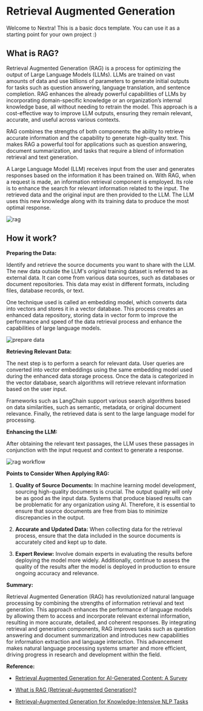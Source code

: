# Retrieval Augmented Generation

Welcome to Nextra! This is a basic docs template. You can use it as a starting point for your own project :)

## What is RAG?

Retrieval Augmented Generation (RAG) is a process for optimizing the output of Large Language Models (LLMs). LLMs are trained on vast amounts of data and use billions of parameters to generate initial outputs for tasks such as question answering, language translation, and sentence completion. RAG enhances the already powerful capabilities of LLMs by incorporating domain-specific knowledge or an organization’s internal knowledge base, all without needing to retrain the model. This approach is a cost-effective way to improve LLM outputs, ensuring they remain relevant, accurate, and useful across various contexts.

RAG combines the strengths of both components: the ability to retrieve accurate information and the capability to generate high-quality text. This makes RAG a powerful tool for applications such as question answering, document summarization, and tasks that require a blend of information retrieval and text generation.

A Large Language Model (LLM) receives input from the user and generates responses based on the information it has been trained on. With RAG, when a request is made, an information retrieval component is employed. Its role is to enhance the search for relevant information related to the input. The retrieved data and the original input are then provided to the LLM. The LLM uses this new knowledge along with its training data to produce the most optimal response.

![rag](https://res.cloudinary.com/dgsrxvev1/image/upload/v1721832886/Picture1_jje1kv.png)

## How it work?

**Preparing the Data:**

Identify and retrieve the source documents you want to share with the LLM. The new data outside the LLM's original training dataset is referred to as external data. It can come from various data sources, such as databases or document repositories. This data may exist in different formats, including files, database records, or text.

One technique used is called an embedding model, which converts data into vectors and stores it in a vector database. This process creates an enhanced data repository, storing data in vector form to improve the performance and speed of the data retrieval process and enhance the capabilities of large language models.

![prepare data](https://res.cloudinary.com/dgsrxvev1/image/upload/v1721832916/prep_data_slmswv.png)

**Retrieving Relevant Data:**

The next step is to perform a search for relevant data. User queries are converted into vector embeddings using the same embedding model used during the enhanced data storage process. Once the data is categorized in the vector database, search algorithms will retrieve relevant information based on the user input.

Frameworks such as LangChain support various search algorithms based on data similarities, such as semantic, metadata, or original document relevance. Finally, the retrieved data is sent to the large language model for processing.

**Enhancing the LLM:**

After obtaining the relevant text passages, the LLM uses these passages in conjunction with the input request and context to generate a response.

![rag workflow](https://res.cloudinary.com/dgsrxvev1/image/upload/v1721832885/rag_fmgwte.png)

**Points to Consider When Applying RAG:**

1. **Quality of Source Documents:** In machine learning model development, sourcing high-quality documents is crucial. The output quality will only be as good as the input data. Systems that produce biased results can be problematic for any organization using AI. Therefore, it is essential to ensure that source documents are free from bias to minimize discrepancies in the output.

2. **Accurate and Updated Data:** When collecting data for the retrieval process, ensure that the data included in the source documents is accurately cited and kept up to date.

3. **Expert Review:** Involve domain experts in evaluating the results before deploying the model more widely. Additionally, continue to assess the quality of the results after the model is deployed in production to ensure ongoing accuracy and relevance.

**Summary:**

Retrieval Augmented Generation (RAG) has revolutionized natural language processing by combining the strengths of information retrieval and text generation. This approach enhances the performance of language models by allowing them to access and incorporate relevant external information, resulting in more accurate, detailed, and coherent responses. By integrating retrieval and generation components, RAG improves tasks such as question answering and document summarization and introduces new capabilities for information extraction and language interaction. This advancement makes natural language processing systems smarter and more efficient, driving progress in research and development within the field.

**Reference:**

- [Retrieval Augmented Generation for AI-Generated Content: A Survey](https://arxiv.org/abs/2402.19473v3)

- [What is RAG (Retrieval-Augmented Generation)?](https://aws.amazon.com/what-is/retrieval-augmented-generation/)
- [Retrieval-Augmented Generation for Knowledge-Intensive NLP Tasks](https://arxiv.org/abs/2005.11401)

